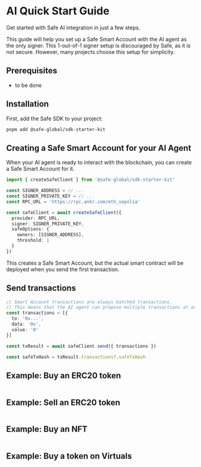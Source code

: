 # AI Quick Start Guide

Get started with Safe AI integration in just a few steps.

This guide will help you set up a Safe Smart Account with the AI agent as the only signer.
This 1-out-of-1 signer setup is discouraged by Safe, as it is not secure.
However, many projects choose this setup for simplicity.

## Prerequisites

- to be done

## Installation

First, add the Safe SDK to your project:

```bash
pnpm add @safe-global/sdk-starter-kit
```

## Creating a Safe Smart Account for your AI Agent

When your AI agent is ready to interact with the blockchain, you can create a Safe Smart Account for it.

```typescript
import { createSafeClient } from '@safe-global/sdk-starter-kit'

const SIGNER_ADDRESS = // ...
const SIGNER_PRIVATE_KEY = // ...
const RPC_URL = 'https://rpc.ankr.com/eth_sepolia'

const safeClient = await createSafeClient({
  provider: RPC_URL,
  signer: SIGNER_PRIVATE_KEY,
  safeOptions: {
    owners: [SIGNER_ADDRESS],
    threshold: 1
  }
})
```

This creates a Safe Smart Account, but the actual smart contract will be deployed when you send the first transaction.

## Send transactions

```typescript
// Smart Account transactions are always batched transactions.
// This means that the AI agent can propose multiple transactions at once.
const transactions = [{
  to: '0x...',
  data: '0x',
  value: '0'
}]

const txResult = await safeClient.send({ transactions })

const safeTxHash = txResult.transactions?.safeTxHash

```

## Example: Buy an ERC20 token

```typescript


```

## Example: Sell an ERC20 token

```typescript

```

## Example: Buy an NFT

```typescript

```

## Example: Buy a token on Virtuals

```typescript

```
